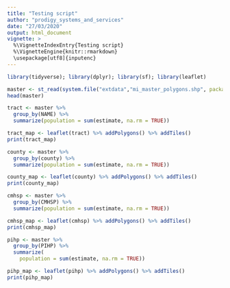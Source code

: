 ```yaml
---
title: "Testing script"
author: "prodigy_systems_and_services"
date: "27/03/2020"
output: html_document
vignette: >
  %\VignetteIndexEntry{Testing script}
  %\VignetteEngine{knitr::rmarkdown}
  \usepackage[utf8]{inputenc}
---
```


```r
library(tidyverse); library(dplyr); library(sf); library(leaflet)
```

```r

master <- st_read(system.file("extdata","mi_master_polygons.shp", package = "TBDfun"))
head(master)
```

```r
tract <- master %>%
  group_by(NAME) %>%
  summarize(population = sum(estimate, na.rm = TRUE))

tract_map <- leaflet(tract) %>% addPolygons() %>% addTiles()
print(tract_map)
```

```r
county <- master %>%
  group_by(county) %>%
  summarize(population = sum(estimate, na.rm = TRUE))

county_map <- leaflet(county) %>% addPolygons() %>% addTiles()
print(county_map)
```


```r
cmhsp <- master %>%
  group_by(CMHSP) %>%
  summarize(population = sum(estimate, na.rm = TRUE))

cmhsp_map <- leaflet(cmhsp) %>% addPolygons() %>% addTiles()
print(cmhsp_map)
```



```r
pihp <- master %>%
  group_by(PIHP) %>%
  summarize(
    population = sum(estimate, na.rm = TRUE))

pihp_map <- leaflet(pihp) %>% addPolygons() %>% addTiles()
print(pihp_map)
```
